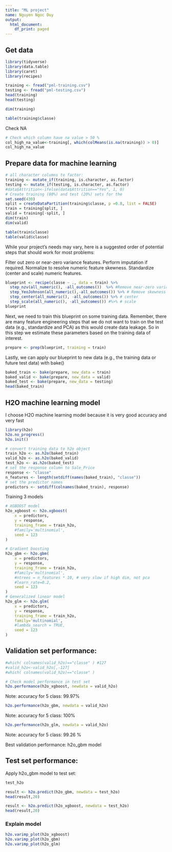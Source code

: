 ```yaml
---
title: "ML project"
name: Nguyen Ngoc Duy
output:
  html_document:
    df_print: paged
---
```

## Get data
```r
library(tidyverse)
library(data.table)
library(caret)
library(recipes)
```


```r

training <- fread("pml-training.csv")
testing <- fread("pml-testing.csv")
head(training)
head(testing)
```
```r
dim(training)
```


```r
table(training$classe)
```
Check NA
```r
# Check which column have na value > 50 %
col_high_na_value<-training[, which(colMeans(is.na(training)) > 0)]
col_high_na_value
```

## Prepare data for machine learning

```r
# all character columns to factor:
training <- mutate_if(training, is.character, as.factor)
testing <- mutate_if(testing, is.character, as.factor)
#data$Attrition<-ifelse(data$Attrition=="Yes", 1, 0)
# Create training (80%) and test (20%) sets for the 
set.seed(430)
split = createDataPartition(training$classe, p =0.8, list = FALSE)
train = training[split, ]
valid = training[-split, ]
dim(train)
dim(valid)
```

```r
table(train$classe)
table(valid$classe)
```
While your project’s needs may vary, here is a suggested order of potential steps that should work for most problems:

Filter out zero or near-zero variance features.
Perform imputation if required.
Normalize to resolve numeric feature skewness.
Standardize (center and scale) numeric features.

```r
blueprint <- recipe(classe ~ ., data = train) %>%
  step_nzv(all_numeric(), -all_outcomes())  %>% #Remove near-zero variance features like sex, yes/no...
  step_YeoJohnson(all_numeric(),-all_outcomes()) %>% # Remove skewness
  step_center(all_numeric(), -all_outcomes()) %>% # center 
  step_scale(all_numeric(), -all_outcomes()) #%>% # scale
blueprint
```
Next, we need to train this blueprint on some training data. Remember, there are many feature engineering steps that we do not want to train on the test data (e.g., standardize and PCA) as this would create data leakage. So in this step we estimate these parameters based on the training data of interest.
```r
prepare <- prep(blueprint, training = train)
```

Lastly, we can apply our blueprint to new data (e.g., the training data or future test data) with bake()

```r
baked_train <- bake(prepare, new_data = train)
baked_valid <- bake(prepare, new_data = valid)
baked_test <- bake(prepare, new_data = testing)
head(baked_train)
```

##  H2O  machine learning model
I choose H2O machine learning model because it is very good accuracy and very fast

```r
library(h2o)
h2o.no_progress()
h2o.init()
```


```r
# convert training data to h2o object
train_h2o <- as.h2o(baked_train)
valid_h2o <- as.h2o(baked_valid)
test_h2o <- as.h2o(baked_test)
# set the response column to Sale_Price
response <- "classe"
n_features <- length(setdiff(names(baked_train), "classe"))
# set the predictor names
predictors <- setdiff(colnames(baked_train), response)
```

Training 3 models
```r
# XGBOOST model
h2o_xgboost <- h2o.xgboost(
    x = predictors, 
    y = response,
    training_frame = train_h2o, 
    #family='multinomial',
    seed = 123
)

# Gradient boosting 
h2o_gbm <- h2o.gbm(
    x = predictors, 
    y = response,
    training_frame = train_h2o, 
    #family='multinomial',
    #ntrees = n_features * 10, # very slow if high dim, not pca
    #learn_rate=0.2,
    seed = 123
)
# Generalized linear model
h2o_glm <- h2o.glm(
    x = predictors, 
    y = response,
    training_frame = train_h2o, 
    family='multinomial',
    #lambda_search = TRUE,
    seed = 123
)
```


## Validation set performance:
```r
#which( colnames(valid_h2o)=="classe" ) #127
#valid_h2o<-valid_h2o[,-127] 
#which( colnames(valid_h2o)=="classe" )
```

```r
# Check model performance in test set
h2o.performance(h2o_xgboost, newdata = valid_h2o)
```
Note: accuracy for 5 class: 99.97%
```r
h2o.performance(h2o_gbm, newdata = valid_h2o)
```
Note: accuracy for 5 class: 100%

```r
h2o.performance(h2o_glm, newdata = valid_h2o)
```
Note: accuracy for 5 class: 99.26 %

Best validation performance: h2o_gbm model

## Test set performance:

Apply h2o_gbm model to test set:
```r
test_h2o
```

```r
result <- h2o.predict(h2o_gbm, newdata = test_h2o)
head(result,20)
```

```r
result <- h2o.predict(h2o_xgboost, newdata = test_h2o)
head(result,20)
```
### Explain model

```r
h2o.varimp_plot(h2o_xgboost)
h2o.varimp_plot(h2o_gbm)
h2o.varimp_plot(h2o_glm)
```


```r
```


```r
```


```r
```


```r
```



